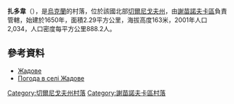 {{coord|52|3|4|N|32|40|3|E|scale:100000|display=title}}

'''扎多韋'''（{{lang-uk|Жадове}}），是[[烏克蘭|烏克蘭]]的村落，位於該國北部[[切爾尼戈夫州|切爾尼戈夫州]]，由[[謝苗諾夫卡區|謝苗諾夫卡區]]負責管轄，始建於1650年，面積2.29平方公里，海拔高度163米，2001年人口2,034，人口密度每平方公里888.2人。

==參考資料==
* [http://w1.c1.rada.gov.ua/pls/z7502/A005?rdat1=28.03.2014&rf7571=41091 Жадове]{{dead link|date=2018年3月 |bot=InternetArchiveBot |fix-attempted=yes }}
* [http://weather.in.ua/ua/chernigovskaja/7665 Погода в селі Жадове] {{Wayback|url=http://weather.in.ua/ua/chernigovskaja/7665 |date=20111220092105 }}

[[Category:切爾尼戈夫州村落|Category:切爾尼戈夫州村落]]
[[Category:謝苗諾夫卡區村落|Category:謝苗諾夫卡區村落]]


{{Chernihiv-geo-stub}}